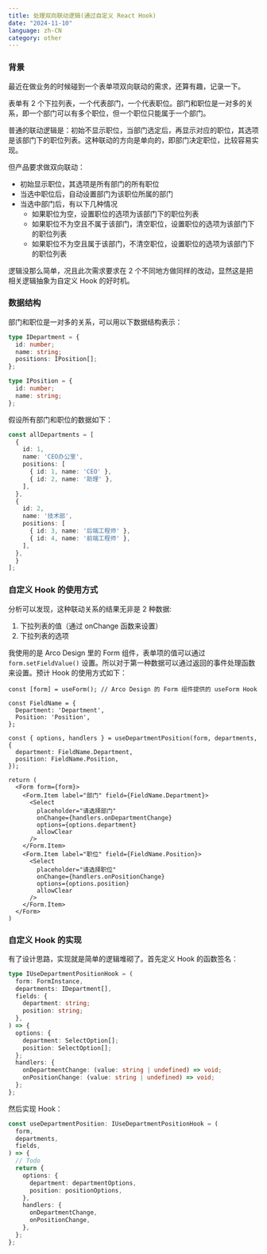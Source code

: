 ```yaml
---
title: 处理双向联动逻辑(通过自定义 React Hook)
date: "2024-11-10"
language: zh-CN
category: other
---
```


### 背景

最近在做业务的时候碰到一个表单项双向联动的需求，还算有趣，记录一下。

表单有 2 个下拉列表，一个代表部门，一个代表职位。部门和职位是一对多的关系，即一个部门可以有多个职位，但一个职位只能属于一个部门。

普通的联动逻辑是：初始不显示职位，当部门选定后，再显示对应的职位，其选项是该部门下的职位列表。这种联动的方向是单向的，即部门决定职位，比较容易实现。

但产品要求做双向联动：

- 初始显示职位，其选项是所有部门的所有职位
- 当选中职位后，自动设置部门为该职位所属的部门
- 当选中部门后，有以下几种情况
  - 如果职位为空，设置职位的选项为该部门下的职位列表
  - 如果职位不为空且不属于该部门，清空职位，设置职位的选项为该部门下的职位列表
  - 如果职位不为空且属于该部门，不清空职位，设置职位的选项为该部门下的职位列表

逻辑没那么简单，况且此次需求要求在 2 个不同地方做同样的改动，显然这是把相关逻辑抽象为自定义 Hook 的好时机。

### 数据结构

部门和职位是一对多的关系，可以用以下数据结构表示：

```ts
type IDepartment = {
  id: number;
  name: string;
  positions: IPosition[];
};

type IPosition = {
  id: number;
  name: string;
};
```

假设所有部门和职位的数据如下：

```ts
const allDepartments = [
  {
    id: 1,
    name: 'CEO办公室',
    positions: [
      { id: 1, name: 'CEO' },
      { id: 2, name: '助理' },
    ],
  },
  {
    id: 2,
    name: '技术部',
    positions: [
      { id: 3, name: '后端工程师' },
      { id: 4, name: '前端工程师' },
    ],
  },
  }
];
```

### 自定义 Hook 的使用方式

分析可以发现，这种联动关系的结果无非是 2 种数据:

1. 下拉列表的值（通过 onChange 函数来设置）
2. 下拉列表的选项

我使用的是 Arco Design 里的 Form 组件，表单项的值可以通过 `form.setFieldValue()` 设置。所以对于第一种数据可以通过返回的事件处理函数来设置。预计 Hook 的使用方式如下：

```tsx
const [form] = useForm(); // Arco Design 的 Form 组件提供的 useForm Hook

const FieldName = {
  Department: 'Department',
  Position: 'Position',
};

const { options, handlers } = useDepartmentPosition(form, departments, {
  department: FieldName.Department,
  position: FieldName.Position,
});

return (
  <Form form={form}>
    <Form.Item label="部门" field={FieldName.Department}>
      <Select
        placeholder="请选择部门"
        onChange={handlers.onDepartmentChange}
        options={options.department}
        allowClear
      />
    </Form.Item>
    <Form.Item label="职位" field={FieldName.Position}>
      <Select
        placeholder="请选择职位"
        onChange={handlers.onPositionChange}
        options={options.position}
        allowClear
      />
    </Form.Item>
  </Form>
)
```

### 自定义 Hook 的实现

有了设计思路，实现就是简单的逻辑堆砌了。首先定义 Hook 的函数签名：

```ts
type IUseDepartmentPositionHook = (
  form: FormInstance,
  departments: IDepartment[],
  fields: {
    department: string;
    position: string;
  },
) => {
  options: {
    department: SelectOption[];
    position: SelectOption[];
  };
  handlers: {
    onDepartmentChange: (value: string | undefined) => void;
    onPositionChange: (value: string | undefined) => void;
  };
};
```

然后实现 Hook：

```ts
const useDepartmentPosition: IUseDepartmentPositionHook = (
  form,
  departments,
  fields,
) => {
  // Todo
  return {
    options: {
      department: departmentOptions,
      position: positionOptions,
    },
    handlers: {
      onDepartmentChange,
      onPositionChange,
    },
  };
};
```
